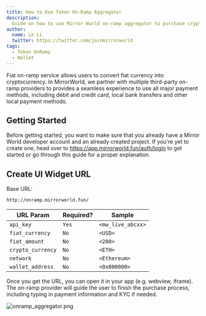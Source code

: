 ```yaml
---
title: How to Use Token On-Ramp Aggregator
description:
  Guide on how to use Mirror World on-ramp aggregator to purchase crypto token
author:
  name: Le Li
  twitter: https://twitter.com/joinmirrorworld
tags:
  - Token OnRamp
  - Wallet
---
```


Fiat on-ramp service allows users to convert fiat currency into cryptocurrency. In MirrorWorld, we partner with multiple third-party on-ramp providers to provides a seamless experience to use all major payment methods, including debit and credit card, local bank transfers and other local payment methods.

## Getting Started

Before getting started, you want to make sure that you already have a Mirror
World developer account and an already created project. If you're yet to create
one, head over to https://app.mirrorworld.fun/auth/login to get started or go
through this guide for a proper explanation.


## Create UI Widget URL

Base URL:

```bash
http://onramp.mirrorworld.fun/
```

| URL Param  | Required?        | Sample           |
| ---------- | ---------------- | ---------------- |
| `api_key`  | `Yes`            | `<mw_live_abcxx>`|
| `fiat_currency`  | `No`            | `<USD>`|
| `fiat_amount`  | `No`            | `<200>`|
| `crypto_currency`  | `No`            | `<ETH>`|
| `network`  | `No`            | `<Ethereum>`|
| `wallet_address`  | `No`            | `<0x000000>`|

Once you get the URL, you can open it in your app (e.g. webview, iframe). The on-ramp provider will guide the user to finish the purchase process, including typing in payment information and KYC if needed.

![onramp_aggregator.png](/docs/images/tutorials/onramp_aggregator.png)
